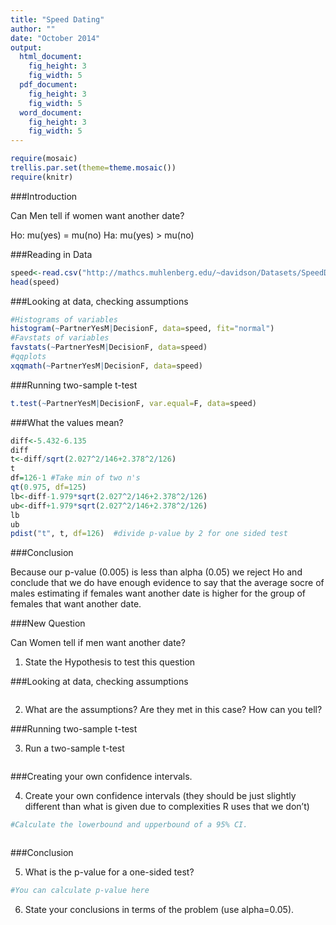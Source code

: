 ---
title: "Speed Dating"
author: ""
date: "October 2014"
output: 
  html_document:
    fig_height: 3
    fig_width: 5
  pdf_document:
    fig_height: 3
    fig_width: 5
  word_document:
    fig_height: 3
    fig_width: 5
---


```{r include=FALSE}
require(mosaic)
trellis.par.set(theme=theme.mosaic())  
require(knitr)
```

###Introduction

Can Men tell if women want another date?

Ho:  mu(yes) = mu(no)
Ha:  mu(yes) > mu(no)

###Reading in Data

```{r}
speed<-read.csv("http://mathcs.muhlenberg.edu/~davidson/Datasets/SpeedDating.csv")
head(speed)
```

###Looking at data, checking assumptions

```{r}
#Histograms of variables
histogram(~PartnerYesM|DecisionF, data=speed, fit="normal")
#Favstats of variables
favstats(~PartnerYesM|DecisionF, data=speed)
#qqplots
xqqmath(~PartnerYesM|DecisionF, data=speed)
```

###Running two-sample t-test

```{r}
t.test(~PartnerYesM|DecisionF, var.equal=F, data=speed)
```

###What the values mean?

```{r}
diff<-5.432-6.135
diff
t<-diff/sqrt(2.027^2/146+2.378^2/126)
t
df=126-1 #Take min of two n's
qt(0.975, df=125)
lb<-diff-1.979*sqrt(2.027^2/146+2.378^2/126)
ub<-diff+1.979*sqrt(2.027^2/146+2.378^2/126)
lb
ub
pdist("t", t, df=126)  #divide p-value by 2 for one sided test
```
###Conclusion

Because our p-value (0.005) is less than alpha (0.05) we reject Ho and conclude that we do have enough evidence to say that the average socre of males estimating if females want another date is higher for the group of females that want another date. 

###New Question

Can Women tell if men want another date?

1.  State the Hypothesis to test this question



###Looking at data, checking assumptions

```{r}

```

2.  What are the assumptions?  Are they met in this case?  How can you tell?

  

###Running two-sample t-test

3.  Run a two-sample t-test

```{r}

```

###Creating your own confidence intervals.

4.  Create your own confidence intervals (they should be just slightly different than what is given due to complexities R uses that we don't)

```{r}
#Calculate the lowerbound and upperbound of a 95% CI.  



```
###Conclusion

5.  What is the p-value for a one-sided test?

```{r}
#You can calculate p-value here


```


6.  State your conclusions in terms of the problem (use alpha=0.05).  


